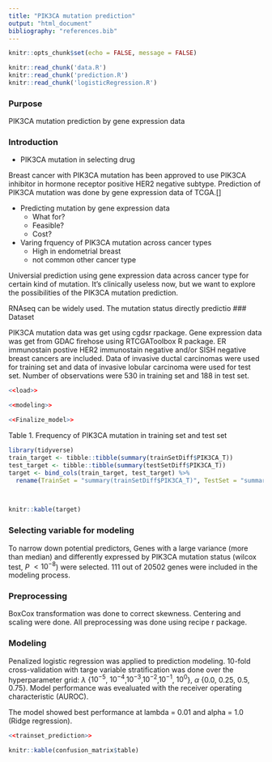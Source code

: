 ```yaml
---
title: "PIK3CA mutation prediction"
output: "html_document"
bibliography: "references.bib"
---
```


```r
knitr::opts_chunk$set(echo = FALSE, message = FALSE)
```

```r
knitr::read_chunk('data.R')
knitr::read_chunk('prediction.R')
knitr::read_chunk('logisticRegression.R')
```

### Purpose  

PIK3CA mutation prediction by gene expression data

### Introduction  

- PIK3CA mutation in selecting drug  

Breast cancer with PIK3CA mutation has been approved to use PIK3CA inhibitor in hormone receptor positive HER2 negative subtype. Prediction of PIK3CA mutation was done by gene expression data of TCGA.[] 

- Predicting mutation by gene expression data
  * What for?  
  * Feasible?  
  * Cost?  

- Varing frquency of PIK3CA mutation across cancer types  
  * High in endometrial breast  
  * not common other cancer type

Universial prediction using gene expression data across cancer type for certain kind of mutation. It's clinically useless now, but we want to explore the possibilities of the PIK3CA mutation prediction.  

RNAseq can be widely used. The mutation status directly predictio
### Dataset  

PIK3CA mutation data was get using cgdsr rpackage. Gene expression data was get from GDAC firehose using RTCGAToolbox R package. ER immunostain postive HER2 immunostain negative and/or SISH negative breast cancers are included. Data of invasive ductal carcinomas were used for training set and data of invasive lobular carcinoma were used for test set. Number of observations were 530 in training set and 188 in test set. 

```r
<<load>>
```

```r
<<modeling>>
```

```r
<<Finalize_model>>

```

Table 1. Frequency of PIK3CA mutation in training set and test set  

```r
library(tidyverse)
train_target <- tibble::tibble(summary(trainSetDiff$PIK3CA_T)) 
test_target <- tibble::tibble(summary(testSetDiff$PIK3CA_T))
target <- bind_cols(train_target, test_target) %>%
  rename(TrainSet = "summary(trainSetDiff$PIK3CA_T)", TestSet = "summary(testSetDiff$PIK3CA_T)")

  

knitr::kable(target)

```

### Selecting variable for modeling  

To narrow down potential predictors, Genes with a large variance (more than median) and differently expressed by PIK3CA mutation status (wilcox test, *P* $<10^{-8}$) were selected. 111 out of 20502 genes were included in the modeling process.   

### Preprocessing  

BoxCox transformation was done to correct skewness. Centering and scaling were done. All preprocessing was done using recipe r package.  

### Modeling  

Penalized logistic regression was applied to prediction modeling. 10-fold cross-validation with targe variable stratification was done over the hyperparameter grid: $\lambda$ {$10^{-5}$, $10^{-4}$,$10^{-3}$,$10^{-2}$,$10^{-1}$, $10^{0}$}, $\alpha$ {0.0, 0.25, 0.5, 0.75}. Model performance was evealuated with the receiver operating characteristic (AUROC).  

The model showed best performance at lambda = 0.01 and alpha = 1.0 (Ridge regression). 





```r
<<trainset_prediction>>

knitr::kable(confusion_matrix$table)
```


